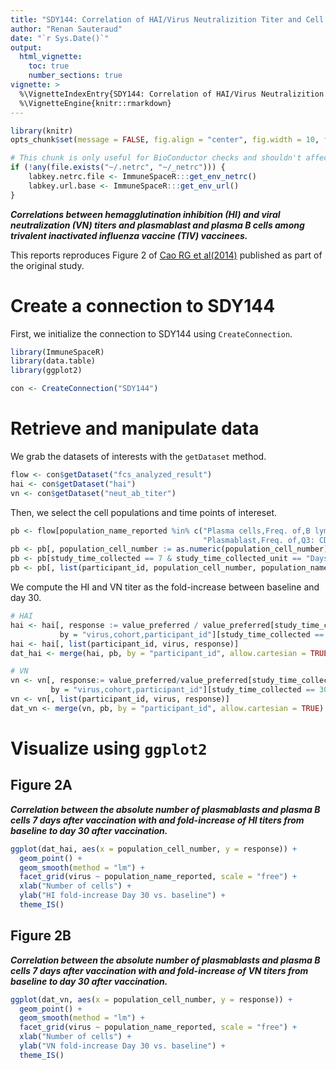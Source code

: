 ```yaml
---
title: "SDY144: Correlation of HAI/Virus Neutralizition Titer and Cell Counts"
author: "Renan Sauteraud"
date: "`r Sys.Date()`"
output:
  html_vignette:
    toc: true
    number_sections: true
vignette: >
  %\VignetteIndexEntry{SDY144: Correlation of HAI/Virus Neutralizition Titer and Cell Counts}
  %\VignetteEngine{knitr::rmarkdown}
--- 
```


```r
library(knitr)
opts_chunk$set(message = FALSE, fig.align = "center", fig.width = 10, fig.height = 8)
```

```r
# This chunk is only useful for BioConductor checks and shouldn't affect any other setup
if (!any(file.exists("~/.netrc", "~/_netrc"))) {
    labkey.netrc.file <- ImmuneSpaceR:::get_env_netrc()
    labkey.url.base <- ImmuneSpaceR:::get_env_url()
}
```



***Correlations between hemagglutination inhibition (HI) and viral neutralization (VN) titers and plasmablast and plasma B cells among trivalent inactivated influenza vaccine (TIV) vaccinees.***

This reports reproduces Figure 2 of [Cao RG et al(2014)](http://www.jid.oxfordjournals.org/cgi/pmidlookup?view=long&pmid=24495909) published as part of the original study.



# Create a connection to SDY144

First, we initialize the connection to SDY144 using `CreateConnection`.

```r
library(ImmuneSpaceR)
library(data.table)
library(ggplot2)

con <- CreateConnection("SDY144")
```



# Retrieve and manipulate data

We grab the datasets of interests with the `getDataset` method.

```r
flow <- con$getDataset("fcs_analyzed_result")
hai <- con$getDataset("hai")
vn <- con$getDataset("neut_ab_titer")
```

Then, we select the cell populations and time points of intereset.

```r
pb <- flow[population_name_reported %in% c("Plasma cells,Freq. of,B lym CD27+",
                                           "Plasmablast,Freq. of,Q3: CD19+, CD20-")]
pb <- pb[, population_cell_number := as.numeric(population_cell_number)]
pb <- pb[study_time_collected == 7 & study_time_collected_unit == "Days"] # 13 subjects
pb <- pb[, list(participant_id, population_cell_number, population_name_reported)]
```

We compute the HI and VN titer as the fold-increase between baseline and day 30.

```r
# HAI
hai <- hai[, response := value_preferred / value_preferred[study_time_collected == 0],
           by = "virus,cohort,participant_id"][study_time_collected == 30]
hai <- hai[, list(participant_id, virus, response)]
dat_hai <- merge(hai, pb, by = "participant_id", allow.cartesian = TRUE)

# VN
vn <- vn[, response:= value_preferred/value_preferred[study_time_collected == 0],
         by = "virus,cohort,participant_id"][study_time_collected == 30]
vn <- vn[, list(participant_id, virus, response)]
dat_vn <- merge(vn, pb, by = "participant_id", allow.cartesian = TRUE)
```



# Visualize using `ggplot2`

## Figure 2A

***Correlation between the absolute number of plasmablasts and plasma B cells 7 days after vaccination with and fold-increase of HI titers from baseline to day 30 after vaccination.***

```r
ggplot(dat_hai, aes(x = population_cell_number, y = response)) +
  geom_point() + 
  geom_smooth(method = "lm") +
  facet_grid(virus ~ population_name_reported, scale = "free") +
  xlab("Number of cells") + 
  ylab("HI fold-increase Day 30 vs. baseline") + 
  theme_IS()
```


## Figure 2B

***Correlation between the absolute number of plasmablasts and plasma B cells 7 days after vaccination with and fold-increase of VN titers from baseline to day 30 after vaccination.***

```r
ggplot(dat_vn, aes(x = population_cell_number, y = response)) +
  geom_point() + 
  geom_smooth(method = "lm") +
  facet_grid(virus ~ population_name_reported, scale = "free") +
  xlab("Number of cells") + 
  ylab("VN fold-increase Day 30 vs. baseline") + 
  theme_IS()
```

